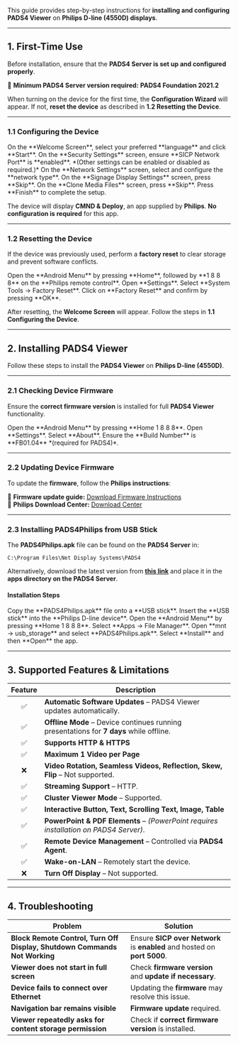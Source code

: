 This guide provides step-by-step instructions for **installing and configuring PADS4 Viewer** on **Philips D-line (4550D) displays**.

---

## **1. First-Time Use**

Before installation, ensure that the **PADS4 Server is set up and configured properly**.

📌 **Minimum PADS4 Server version required:** **PADS4 Foundation 2021.2**

When turning on the device for the first time, the **Configuration Wizard** will appear. If not, **reset the device** as described in **1.2 Resetting the Device**.

---

### **1.1 Configuring the Device**

<Steps>
  <Step title="Step One">
    On the **Welcome Screen**, select your preferred **language** and click **Start**.
  </Step>
  <Step title="Step Two">
    On the **Security Settings** screen, ensure **SICP Network Port** is **enabled**. *(Other settings can be enabled or disabled as required.)*
  </Step>
  <Step title="Step Three">
    On the **Network Settings** screen, select and configure the **network type**.
  </Step>
  <Step title="Step Four">
    On the **Signage Display Settings** screen, press **Skip**.
  </Step>
  <Step title="Step Five">
    On the **Clone Media Files** screen, press **Skip**.
  </Step>
  <Step title="Step Six">
    Press **Finish** to complete the setup.
  </Step>
</Steps>

The device will display **CMND & Deploy**, an app supplied by **Philips**. **No configuration is required** for this app.

---

### **1.2 Resetting the Device**

If the device was previously used, perform a **factory reset** to clear storage and prevent software conflicts.

<Steps>
  <Step title="Step One">
    Open the **Android Menu** by pressing **Home**, followed by **1 8 8 8** on the **Philips remote control**.
  </Step>
  <Step title="Step Two">
    Open **Settings**.
  </Step>
  <Step title="Step Three">
    Select **System Tools → Factory Reset**.
  </Step>
  <Step title="Step Four">
    Click on **Factory Reset** and confirm by pressing **OK**.
  </Step>
</Steps>

After resetting, the **Welcome Screen** will appear. Follow the steps in **1.1 Configuring the Device**.

---

## **2. Installing PADS4 Viewer**

Follow these steps to install the **PADS4 Viewer** on **Philips D-line (4550D)**.

---

### **2.1 Checking Device Firmware**

Ensure the **correct firmware version** is installed for full **PADS4 Viewer** functionality.

<Steps>
  <Step title="Step One">
    Open the **Android Menu** by pressing **Home 1 8 8 8**.
  </Step>
  <Step title="Step Two">
    Open **Settings**.
  </Step>
  <Step title="Step Three">
    Select **About**.
  </Step>
  <Step title="Step Four">
    Ensure the **Build Number** is **FB01.04** *(required for PADS4)*.
  </Step>
</Steps>

---

### **2.2 Updating Device Firmware**

To update the **firmware**, follow the **Philips instructions**:

📌 **Firmware update guide:** [Download Firmware Instructions](https://www.dropbox.com/s/87us1ajbr418fh2/xxBDL4550D_latestFW.pdf?dl=0)  
📌 **Philips Download Center:** [Download Center](https://www.dropbox.com/s/fje9ge0ao8at6rq/One_Link.xlsm?dl=0)

---

### **2.3 Installing PADS4Philips from USB Stick**

The **PADS4Philips.apk** file can be found on the **PADS4 Server** in:

```
C:\Program Files\Net Display Systems\PADS4
```

Alternatively, download the latest version from **[this link](http://go.pads4.com/?fwlink=1006)** and place it in the **apps directory on the PADS4 Server**.

#### **Installation Steps**

<Steps>
  <Step title="Step One">
    Copy the **PADS4Philips.apk** file onto a **USB stick**.
  </Step>
  <Step title="Step Two">
    Insert the **USB stick** into the **Philips D-line device**.
  </Step>
  <Step title="Step Three">
    Open the **Android Menu** by pressing **Home 1 8 8 8**.
  </Step>
  <Step title="Step Four">
    Select **Apps → File Manager**.
  </Step>
  <Step title="Step Five">
    Open **mnt → usb_storage** and select **PADS4Philips.apk**.
  </Step>
  <Step title="Step Six">
    Select **Install** and then **Open** the app.
  </Step>
</Steps>

---

## **3. Supported Features & Limitations**

| Feature | Description |
|:------:|------------|
| ✅ | **Automatic Software Updates** – PADS4 Viewer updates automatically. |
| ✅ | **Offline Mode** – Device continues running presentations for **7 days** while offline. |
| ✅ | **Supports HTTP & HTTPS** |
| ✅ | **Maximum 1 Video per Page** |
| ❌ | **Video Rotation, Seamless Videos, Reflection, Skew, Flip** – Not supported. |
| ✅ | **Streaming Support** – HTTP. |
| ✅ | **Cluster Viewer Mode** – Supported. |
| ✅ | **Interactive Button, Text, Scrolling Text, Image, Table** |
| ✅ | **PowerPoint & PDF Elements** – *(PowerPoint requires installation on PADS4 Server)*. |
| ✅ | **Remote Device Management** – Controlled via **PADS4 Agent**. |
| ✅ | **Wake-on-LAN** – Remotely start the device. |
| ❌ | **Turn Off Display** – Not supported. |

---

## **4. Troubleshooting**

| **Problem** | **Solution** |
|------------|-------------|
| **Block Remote Control, Turn Off Display, Shutdown Commands Not Working** | Ensure **SICP over Network** is **enabled** and hosted on **port 5000**. |
| **Viewer does not start in full screen** | Check **firmware version** and **update if necessary**. |
| **Device fails to connect over Ethernet** | Updating the **firmware** may resolve this issue. |
| **Navigation bar remains visible** | **Firmware update** required. |
| **Viewer repeatedly asks for content storage permission** | Check if **correct firmware version** is installed. |
